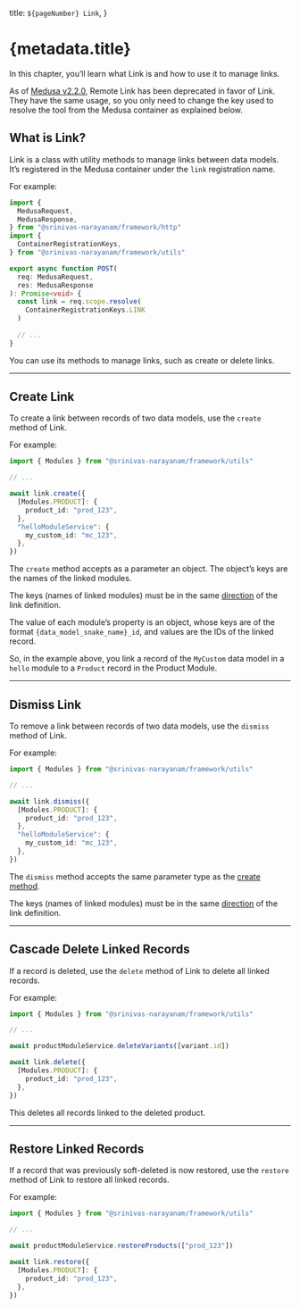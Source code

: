   title: `${pageNumber} Link`,
}

# {metadata.title}

In this chapter, you’ll learn what Link is and how to use it to manage links.

<Note>

As of [Medusa v2.2.0](https://github.com/medusajs/medusa/releases/tag/v2.2.0), Remote Link has been deprecated in favor of Link. They have the same usage, so you only need to change the key used to resolve the tool from the Medusa container as explained below.

</Note>

## What is Link?

Link is a class with utility methods to manage links between data models. It’s registered in the Medusa container under the `link` registration name.

For example:

```ts collapsibleLines="1-9" expandButtonLabel="Show Imports"
import { 
  MedusaRequest, 
  MedusaResponse,
} from "@srinivas-narayanam/framework/http"
import { 
  ContainerRegistrationKeys,
} from "@srinivas-narayanam/framework/utils"

export async function POST(
  req: MedusaRequest,
  res: MedusaResponse
): Promise<void> {
  const link = req.scope.resolve(
    ContainerRegistrationKeys.LINK
  )
    
  // ...
}
```

You can use its methods to manage links, such as create or delete links.

---

## Create Link

To create a link between records of two data models, use the `create` method of Link.

For example:

```ts
import { Modules } from "@srinivas-narayanam/framework/utils"

// ...

await link.create({
  [Modules.PRODUCT]: {
    product_id: "prod_123",
  },
  "helloModuleService": {
    my_custom_id: "mc_123",
  },
})
```

The `create` method accepts as a parameter an object. The object’s keys are the names of the linked modules.

<Note title="Important">

The keys (names of linked modules) must be in the same [direction](../directions/page.mdx) of the link definition.

</Note>

The value of each module’s property is an object, whose keys are of the format `{data_model_snake_name}_id`, and values are the IDs of the linked record.

So, in the example above, you link a record of the `MyCustom` data model in a `hello` module to a `Product` record in the Product Module.

---

## Dismiss Link

To remove a link between records of two data models, use the `dismiss` method of Link.

For example:

```ts
import { Modules } from "@srinivas-narayanam/framework/utils"

// ...

await link.dismiss({
  [Modules.PRODUCT]: {
    product_id: "prod_123",
  },
  "helloModuleService": {
    my_custom_id: "mc_123",
  },
})
```

The `dismiss` method accepts the same parameter type as the [create method](#create-link).

<Note title="Important">

The keys (names of linked modules) must be in the same [direction](../directions/page.mdx) of the link definition.

</Note>

---

## Cascade Delete Linked Records

If a record is deleted, use the `delete` method of Link to delete all linked records.

For example:

```ts
import { Modules } from "@srinivas-narayanam/framework/utils"

// ...

await productModuleService.deleteVariants([variant.id])

await link.delete({
  [Modules.PRODUCT]: {
    product_id: "prod_123",
  },
})
```

This deletes all records linked to the deleted product.

---

## Restore Linked Records

If a record that was previously soft-deleted is now restored, use the `restore` method of Link to restore all linked records.

For example:

```ts
import { Modules } from "@srinivas-narayanam/framework/utils"

// ...

await productModuleService.restoreProducts(["prod_123"])

await link.restore({
  [Modules.PRODUCT]: {
    product_id: "prod_123",
  },
})
```
